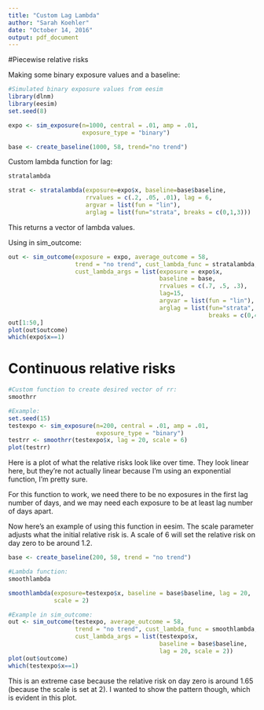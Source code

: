 ```yaml
---
title: "Custom Lag Lambda"
author: "Sarah Koehler"
date: "October 14, 2016"
output: pdf_document
---
```


#Piecewise relative risks

Making some binary exposure values and a baseline:

```r
#Simulated binary exposure values from eesim
library(dlnm)
library(eesim)
set.seed(8)

expo <- sim_exposure(n=1000, central = .01, amp = .01,
                     exposure_type = "binary")

base <- create_baseline(1000, 58, trend="no trend")
```

Custom lambda function for lag:

```r
stratalambda

strat <- stratalambda(exposure=expo$x, baseline=base$baseline,
                      rrvalues = c(.2, .05, .01), lag = 6,
                      argvar = list(fun = "lin"),
                      arglag = list(fun="strata", breaks = c(0,1,3)))
```

This returns a vector of lambda values.  

Using in sim_outcome:

```r
out <- sim_outcome(exposure = expo, average_outcome = 58,
                   trend = "no trend", cust_lambda_func = stratalambda,
                   cust_lambda_args = list(exposure = expo$x,
                                           baseline = base,
                                           rrvalues = c(.7, .5, .3),
                                           lag=15,
                                           argvar = list(fun = "lin"),
                                           arglag = list(fun="strata",
                                                         breaks = c(0,4,9))))
out[1:50,]
plot(out$outcome)
which(expo$x==1)
```

# Continuous relative risks

```r
#Custom function to create desired vector of rr:
smoothrr 

#Example:
set.seed(15)
testexpo <- sim_exposure(n=200, central = .01, amp = .01,
                         exposure_type = "binary")
testrr <- smoothrr(testexpo$x, lag = 20, scale = 6)
plot(testrr)
```

Here is a plot of what the relative risks look like over time.  They look linear here, but they're not actually linear because I'm using an exponential function, I'm pretty sure.

For this function to work, we need there to be no exposures in the first lag number of days, and we may need each exposure to be at least lag number of days apart.  

Now here's an example of using this function in eesim. The scale parameter adjusts what the initial relative risk is.  A scale of 6 will set the relative risk on day zero to be around 1.2.

```r
base <- create_baseline(200, 58, trend = "no trend")

#Lambda function:
smoothlambda 

smoothlambda(exposure=testexpo$x, baseline = base$baseline, lag = 20,
             scale = 2)

#Example in sim_outcome:
out <- sim_outcome(testexpo, average_outcome = 58,
                   trend = "no trend", cust_lambda_func = smoothlambda,
                   cust_lambda_args = list(testexpo$x,
                                           baseline = base$baseline,
                                           lag = 20, scale = 2))
plot(out$outcome)
which(testexpo$x==1)
```

This is an extreme case because the relative risk on day zero is around 1.65 (because the scale is set at 2).  I wanted to show the pattern though, which is evident in this plot.  

